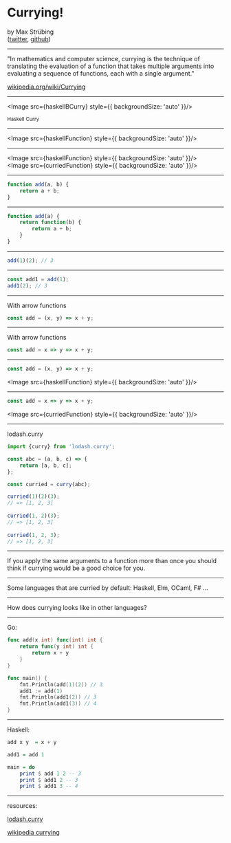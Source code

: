 


<Head>
  <title>Currying</title>
  <meta name="author" content="Max Strübing" />
</Head>

# Currying!
by Max Strübing  
([twitter](https://twitter.com/mxstrbng), [github](https://github.com/mstruebing))

---

"In mathematics and computer science, currying is the technique of translating the evaluation of a function that takes multiple arguments into evaluating a sequence of functions, each with a single argument."

[wikipedia.org/wiki/Currying](https://en.wikipedia.org/wiki/Currying)

---

<Image src={haskellBCurry} style={{ backgroundSize: 'auto' }}/>

<small>Haskell Curry</small>

---

<Image src={haskellFunction} style={{ backgroundSize: 'auto' }}/>

---

<Image src={haskellFunction} style={{ backgroundSize: 'auto' }}/>
<br/>
<Image src={curriedFunction} style={{ backgroundSize: 'auto' }}/>

---

```js 
function add(a, b) {
    return a + b;
}
```

---


```js
function add(a) {
    return function(b) {
        return a + b;
    }
}

```

---

```js
add(1)(2); // 3
```

---

```js
const add1 = add(1);
add1(2); // 3
```

---

With arrow functions

```js
const add = (x, y) => x + y;
```

---

With arrow functions

```js
const add = x => y => x + y;
```

---

```js
const add = (x, y) => x + y;
```

<Image src={haskellFunction} style={{ backgroundSize: 'auto' }}/>

---

```js
const add = x => y => x + y;
```

<Image src={curriedFunction} style={{ backgroundSize: 'auto' }}/>

---

lodash.curry

```js
import {curry} from 'lodash.curry';

const abc = (a, b, c) => {
    return [a, b, c];
};

const curried = curry(abc);

curried(1)(2)(3);
// => [1, 2, 3]
 
curried(1, 2)(3);
// => [1, 2, 3]
 
curried(1, 2, 3);
// => [1, 2, 3]
```

---

If you apply the same arguments to a function more than once you should think if currying would be a good choice for you.

---

Some languages that are curried by default: Haskell, Elm, OCaml, F# ...

---

How does currying looks like in other languages?

---

Go:

```go
func add(x int) func(int) int {
    return func(y int) int {
        return x + y
    }
}

func main() {
    fmt.Println(add(1)(2)) // 3
    add1 := add(1)
    fmt.Println(add1(2)) // 3
    fmt.Println(add1(3)) // 4
}
```

---

Haskell:

```hs
add x y  = x + y 

add1 = add 1

main = do
    print $ add 1 2 -- 3
    print $ add1 2 -- 3
    print $ add1 3 -- 4
```

---

resources:

[lodash.curry](https://lodash.com/docs#curry)

[wikipedia currying](https://en.wikipedia.org/wiki/Currying)

